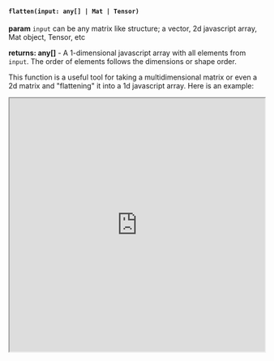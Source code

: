 


#### `flatten(input: any[] | Mat | Tensor)`

**param** `input` can be any matrix like structure; a vector, 2d javascript array, Mat object, Tensor, etc

**returns: any[]** - A 1-dimensional javascript array with all elements from `input`. The order of elements follows the dimensions or shape order.

This function is a useful tool for taking a multidimensional matrix or even a 2d matrix and "flattening" it into a 1d javascript array. Here is an example:


<iframe src="https://hlab.app/s/docs/flatten_hbook"
    width="100%"
    height="500px">
  </iframe>
